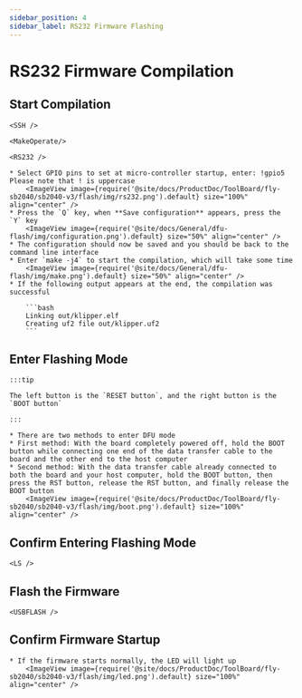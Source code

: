 ```yaml
---
sidebar_position: 4
sidebar_label: RS232 Firmware Flashing
---
```




# RS232 Firmware Compilation

## Start Compilation

    <SSH />

    <MakeOperate/>

    <RS232 />

    * Select GPIO pins to set at micro-controller startup, enter: !gpio5 Please note that ! is uppercase
        <ImageView image={require('@site/docs/ProductDoc/ToolBoard/fly-sb2040/sb2040-v3/flash/img/rs232.png').default} size="100%" align="center" />
    * Press the `Q` key, when **Save configuration** appears, press the `Y` key
        <ImageView image={require('@site/docs/General/dfu-flash/img/configuration.png').default} size="50%" align="center" />
    * The configuration should now be saved and you should be back to the command line interface
    * Enter `make -j4` to start the compilation, which will take some time
        <ImageView image={require('@site/docs/General/dfu-flash/img/make.png').default} size="50%" align="center" />
    * If the following output appears at the end, the compilation was successful

        ```bash
        Linking out/klipper.elf
        Creating uf2 file out/klipper.uf2
        ```

## Enter Flashing Mode

    :::tip

    The left button is the `RESET button`, and the right button is the `BOOT button`

    :::

    * There are two methods to enter DFU mode
    * First method: With the board completely powered off, hold the BOOT button while connecting one end of the data transfer cable to the board and the other end to the host computer
    * Second method: With the data transfer cable already connected to both the board and your host computer, hold the BOOT button, then press the RST button, release the RST button, and finally release the BOOT button
        <ImageView image={require('@site/docs/ProductDoc/ToolBoard/fly-sb2040/sb2040-v3/flash/img/boot.png').default} size="100%" align="center" />

## Confirm Entering Flashing Mode

    <LS />


## Flash the Firmware 
    
    <USBFLASH />
    


## Confirm Firmware Startup

    * If the firmware starts normally, the LED will light up
        <ImageView image={require('@site/docs/ProductDoc/ToolBoard/fly-sb2040/sb2040-v3/flash/img/led.png').default} size="100%" align="center" />
